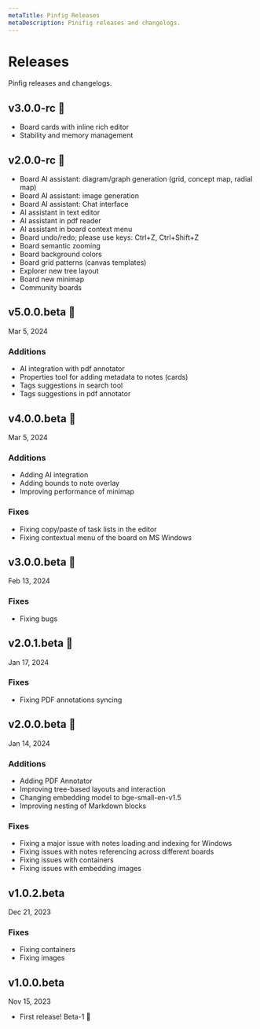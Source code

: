 ```yaml
---
metaTitle: Pinfig Releases
metaDescription: Pinifig releases and changelogs.
---
```


# Releases

Pinfig releases and changelogs.

## v3.0.0-rc 🎉

- Board cards with inline rich editor
- Stability and memory management

## v2.0.0-rc 🎉

- Board AI assistant: diagram/graph generation (grid, concept map, radial map)
- Board AI assistant: image generation
- Board AI assistant: Chat interface
- AI assistant in text editor
- AI assistant in pdf reader
- AI assistant in board context menu
- Board undo/redo; please use keys: Ctrl+Z, Ctrl+Shift+Z
- Board semantic zooming
- Board background colors
- Board grid patterns (canvas templates)
- Explorer new tree layout
- Board new minimap
- Community boards

## v5.0.0.beta 🎉

<Note>Mar 5, 2024</Note>

### Additions

- AI integration with pdf annotator
- Properties tool for adding metadata to notes (cards)
- Tags suggestions in search tool
- Tags suggestions in pdf annotator

## v4.0.0.beta 🎉

<Note>Mar 5, 2024</Note>

### Additions

- Adding AI integration
- Adding bounds to note overlay
- Improving performance of minimap

### Fixes

- Fixing copy/paste of task lists in the editor
- Fixing contextual menu of the board on MS Windows

## v3.0.0.beta 🎉

<Note>Feb 13, 2024</Note>

### Fixes

- Fixing bugs

## v2.0.1.beta 🎉

<Note>Jan 17, 2024</Note>

### Fixes

- Fixing PDF annotations syncing

## v2.0.0.beta 🎉

<Note>Jan 14, 2024</Note>

### Additions

- Adding PDF Annotator
- Improving tree-based layouts and interaction
- Changing embedding model to bge-small-en-v1.5
- Improving nesting of Markdown blocks

### Fixes

- Fixing a major issue with notes loading and indexing for Windows
- Fixing issues with notes referencing across different boards
- Fixing issues with containers
- Fixing issues with embedding images

## v1.0.2.beta

<Note>Dec 21, 2023</Note>

### Fixes

- Fixing containers
- Fixing images

## v1.0.0.beta

<Note>Nov 15, 2023</Note>

- First release! Beta-1 🎉
